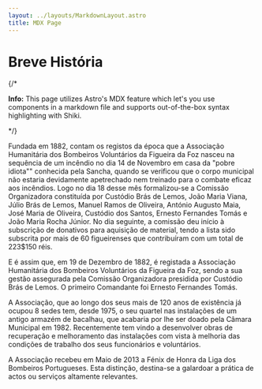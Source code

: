 ```yaml
---
layout: ../layouts/MarkdownLayout.astro
title: MDX Page
---
```



#  Breve História

{/* <Notification type="info">
  <Icon name="ion:information-circle-outline" />
  <p>
    <strong>Info:</strong> This page utilizes Astro's MDX feature which let's you use components in a markdown file and
    supports out-of-the-box syntax highlighting with Shiki.
  </p>
</Notification> */}


Fundada em 1882, contam os registos da época que a Associação Humanitária dos Bombeiros Voluntários da Figueira da Foz nasceu na sequência de um incêndio no dia 14 de Novembro em casa da "pobre idiota"" conhecida pela Sancha, quando se verificou que o corpo municipal não estaria devidamente apetrechado nem treinado para o combate eficaz aos incêndios. Logo no dia 18 desse mês formalizou-se a Comissão Organizadora constituída por Custódio Brás de Lemos, João Maria Viana, Júlio Brás de Lemos, Manuel Ramos de Oliveira, António Augusto Maia, José Maria de Oliveira, Custódio dos Santos, Ernesto Fernandes Tomás e João Maria Rocha Júnior. No dia seguinte, a comissão deu início à subscrição de donativos para aquisição de material, tendo a lista sido subscrita por mais de 60 figueirenses que contribuíram com um total de 223$150 réis.

E é assim que, em 19 de Dezembro de 1882, é registada a Associação Humanitária dos Bombeiros Voluntários da Figueira da Foz, sendo a sua gestão assegurada pela Comissão Organizadora presidida por Custódio Brás de Lemos. O primeiro Comandante foi Ernesto Fernandes Tomás.

A Associação, que ao longo dos seus mais de 120 anos de existência já ocupou 8 sedes tem, desde 1975, o seu quartel nas instalações de um antigo armazém de bacalhau, que acabaria por lhe ser doado pela Câmara Municipal em 1982. Recentemente tem vindo a desenvolver obras de recuperação e melhoramento das instalações com vista à melhoria das condições de trabalho dos seus funcionários e voluntários.

A Associação recebeu em Maio de 2013 a Fénix de Honra da Liga dos Bombeiros Portugueses. Esta distinção, destina-se a galardoar a prática de actos ou serviços altamente relevantes.


